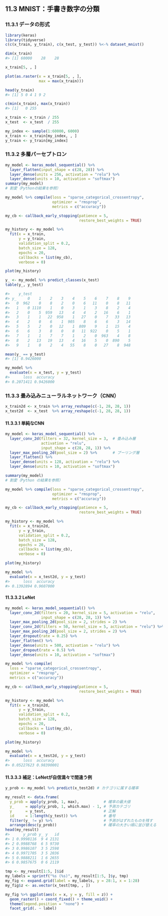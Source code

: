 ## 11.3 MNIST：手書き数字の分類

### 11.3.1 データの形式

```r
library(keras)
library(tidyverse)
c(c(x_train, y_train), c(x_test, y_test)) %<-% dataset_mnist()
```

```r
dim(x_train)
#> [1] 60000    28    28
```

```r
x_train[5, , ]
```

```r
plot(as.raster(x = x_train[5, , ],
               max = max(x_train)))
```

```r
head(y_train)
#> [1] 5 0 4 1 9 2
```

```r
c(min(x_train), max(x_train))
#> [1]   0 255
```

```r
x_train <- x_train / 255
x_test  <- x_test  / 255
```

```r
my_index <- sample(1:60000, 6000)
x_train <- x_train[my_index, , ]
y_train <- y_train[my_index]
```

### 11.3.2 多層パーセプトロン

```r
my_model <- keras_model_sequential() %>%
  layer_flatten(input_shape = c(28, 28)) %>%
  layer_dense(units = 256, activation = "relu") %>%
  layer_dense(units = 10, activation = "softmax")
summary(my_model)
# 割愛（Pythonの結果を参照）

my_model %>% compile(loss = "sparse_categorical_crossentropy",
                     optimizer = "rmsprop",
                     metrics = c("accuracy"))

my_cb <- callback_early_stopping(patience = 5,
                                 restore_best_weights = TRUE)
```

```r
my_history <- my_model %>%
  fit(x = x_train,
      y = y_train,
      validation_split = 0.2,
      batch_size = 128,
      epochs = 20,
      callbacks = list(my_cb),
      verbose = 0)

plot(my_history)
```

```r
y_ <- my_model %>% predict_classes(x_test)
table(y_, y_test)
```

```r
#>    y_test
#> y_     0    1    2    3    4    5    6    7    8    9
#>   0  962    0    8    2    0    6   11    0    8   11
#>   1    0 1110    1    0    3    1    3    8    2    4
#>   2    0    5  959   13    4    4    2   16    6    1
#>   3    1    1   22  958    1   27    0    7   33   13
#>   4    2    0    6    1  905    8    6    6    3   14
#>   5    5    2    0   12    1  809    9    1   15    4
#>   6    6    3    8    0    8   11  922    0    5    1
#>   7    1    1    7    7    1    2    0  963    4    8
#>   8    2   13   19   13    4   16    5    0  890    5
#>   9    1    0    2    4   55    8    0   27    8  948
```

```r
mean(y_ == y_test)
#> [1] 0.9426000
```

```r
my_model %>%
  evaluate(x = x_test, y = y_test)
#>      loss  accuracy
#> 0.2071411 0.9426000
```

### 11.3.3 畳み込みニューラルネットワーク（CNN）

```r
x_train2d <- x_train %>% array_reshape(c(-1, 28, 28, 1))
x_test2d  <- x_test  %>% array_reshape(c(-1, 28, 28, 1))
```

#### 11.3.3.1 単純なCNN

```r
my_model <- keras_model_sequential() %>%
  layer_conv_2d(filters = 32, kernel_size = 3,  # 畳み込み層
                activation = "relu",
                input_shape = c(28, 28, 1)) %>% 
  layer_max_pooling_2d(pool_size = 2) %>%       # プーリング層
  layer_flatten() %>% 
  layer_dense(units = 128, activation = "relu") %>% 
  layer_dense(units = 10, activation = "softmax")

summary(my_model)
# 割愛（Python の結果を参照）

my_model %>% compile(loss = "sparse_categorical_crossentropy",
                     optimizer = "rmsprop",
                     metrics = c("accuracy"))

my_cb <- callback_early_stopping(patience = 5,
                                 restore_best_weights = TRUE)
```

```r
my_history <- my_model %>%
  fit(x = x_train2d,
      y = y_train,
      validation_split = 0.2,
      batch_size = 128,
      epochs = 20,
      callbacks = list(my_cb),
      verbose = 0)

plot(my_history)
```

```r
my_model %>%
  evaluate(x = x_test2d, y = y_test)
#>      loss  accuracy
#> 0.1392894 0.9607000
```

#### 11.3.3.2 LeNet

```r
my_model <- keras_model_sequential() %>%
  layer_conv_2d(filters = 20, kernel_size = 5, activation = "relu",
                input_shape = c(28, 28, 1)) %>% 
  layer_max_pooling_2d(pool_size = 2, strides = 2) %>% 
  layer_conv_2d(filters = 50, kernel_size = 5, activation = "relu") %>% 
  layer_max_pooling_2d(pool_size = 2, strides = 2) %>% 
  layer_dropout(rate = 0.25) %>% 
  layer_flatten() %>% 
  layer_dense(units = 500, activation = "relu") %>% 
  layer_dropout(rate = 0.5) %>% 
  layer_dense(units = 10, activation = "softmax")

my_model %>% compile(
  loss = "sparse_categorical_crossentropy",
  optimizer = "rmsprop",
  metrics = c("accuracy"))

my_cb <- callback_early_stopping(patience = 5,
                                 restore_best_weights = TRUE)
```

```r
my_history <- my_model %>%
  fit(x = x_train2d,
      y = y_train,
      validation_split = 0.2,
      batch_size = 128,
      epochs = 20,
      callbacks = list(my_cb),
      verbose = 0)

plot(my_history)
```

```r
my_model %>%
  evaluate(x = x_test2d, y = y_test)
#>      loss  accuracy
#> 0.05227623 0.98390001
```

#### 11.3.3.3 補足：LeNetが自信満々で間違う例

```r
y_prob <- my_model %>% predict(x_test2d) # カテゴリに属する確率

my_result <- data.frame(
  y_prob = apply(y_prob, 1, max),           # 確率の最大値
  y_     = apply(y_prob, 1, which.max) - 1, # 予測カテゴリ
  y      = y_test,                          # 正解
  id     = 1:length(y_test)) %>%            # 番号
  filter(y_ != y) %>%                       # 予測がはずれたものを残す
  arrange(desc(y_prob))                     # 確率の大きい順に並び替える
head(my_result)
#>      y_prob y_ y   id
#> 1 0.9998116  9 4 2131
#> 2 0.9988768  6 5 9730
#> 3 0.9986107  3 5 2598
#> 4 0.9971705  3 5 2036
#> 5 0.9888211  1 6 2655
#> 6 0.9857675  0 6 2119
```

```r
tmp <- my_result[1:5, ]$id
my_labels = sprintf("%s (%s)", my_result[1:5, ]$y, tmp)
my_fig <- expand.grid(label = my_labels, y = 28:1, x = 1:28)
my_fig$z <- as.vector(x_test[tmp, , ])

my_fig %>% ggplot(aes(x = x, y = y, fill = z)) +
  geom_raster() + coord_fixed() + theme_void() +
  theme(legend.position = "none") +
  facet_grid(. ~ label)
```

